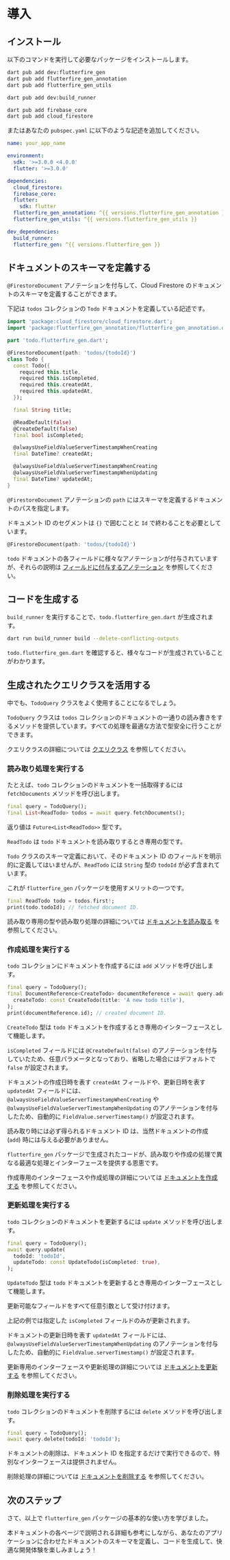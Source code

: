 # 導入

## インストール

以下のコマンドを実行して必要なパッケージをインストールします。

```sh
dart pub add dev:flutterfire_gen
dart pub add flutterfire_gen_annotation
dart pub add flutterfire_gen_utils

dart pub add dev:build_runner

dart pub add firebase_core
dart pub add cloud_firestore
```

またはあなたの `pubspec.yaml` に以下のような記述を追加してください。

```yaml title="pubspec.yaml"
name: your_app_name

environment:
  sdk: '>=3.0.0 <4.0.0'
  flutter: '>=3.0.0'

dependencies:
  cloud_firestore:
  firebase_core:
  flutter:
    sdk: flutter
  flutterfire_gen_annotation: ^{{ versions.flutterfire_gen_annotation }}
  flutterfire_gen_utils: ^{{ versions.flutterfire_gen_utils }}

dev_dependencies:
  build_runner:
  flutterfire_gen: ^{{ versions.flutterfire_gen }}
```

## ドキュメントのスキーマを定義する

`@FirestoreDocument` アノテーションを付与して、Cloud Firestore のドキュメントのスキーマを定義することができます。

下記は `todos` コレクションの `Todo` ドキュメントを定義している記述です。

```dart title="todo.dart"
import 'package:cloud_firestore/cloud_firestore.dart';
import 'package:flutterfire_gen_annotation/flutterfire_gen_annotation.dart';

part 'todo.flutterfire_gen.dart';

@FirestoreDocument(path: 'todos/{todoId}')
class Todo {
  const Todo({
    required this.title,
    required this.isCompleted,
    required this.createdAt,
    required this.updatedAt,
  });

  final String title;

  @ReadDefault(false)
  @CreateDefault(false)
  final bool isCompleted;

  @alwaysUseFieldValueServerTimestampWhenCreating
  final DateTime? createdAt;

  @alwaysUseFieldValueServerTimestampWhenCreating
  @alwaysUseFieldValueServerTimestampWhenUpdating
  final DateTime? updatedAt;
}
```

`@FirestoreDocument` アノテーションの `path` にはスキーマを定義するドキュメントのパスを指定します。

ドキュメント ID のセグメントは `{}` で囲むことと `Id` で終わることを必要としています。

```dart
@FirestoreDocument(path: 'todos/{todoId}')
```

`todo` ドキュメントの各フィールドに様々なアノテーションが付与されていますが、それらの説明は [フィールドに付与するアノテーション](/ja/field-annotations) を参照してください。

## コードを生成する

`build_runner` を実行することで、`todo.flutterfire_gen.dart` が生成されます。

```sh
dart run build_runner build --delete-conflicting-outputs
```

`todo.flutterfire_gen.dart` を確認すると、様々なコードが生成されていることがわかります。

## 生成されたクエリクラスを活用する

中でも、`TodoQuery` クラスをよく使用することになるでしょう。

`TodoQuery` クラスは `todos` コレクションのドキュメントの一通りの読み書きをするメソッドを提供しています。すべての処理を最適な方法で型安全に行うことができます。

クエリクラスの詳細については [クエリクラス](/ja/query) を参照してください。

### 読み取り処理を実行する

たとえば、`todo` コレクションのドキュメントを一括取得するには `fetchDocuments` メソッドを呼び出します。

```dart
final query = TodoQuery();
final List<ReadTodo> todos = await query.fetchDocuments();
```

返り値は `Future<List<ReadTodo>>` 型です。

`ReadTodo` は `todo` ドキュメントを読み取りするとき専用の型です。

`Todo` クラスのスキーマ定義において、そのドキュメント ID のフィールドを明示的に定義してはいませんが、`ReadTodo` には `String` 型の `todoId` が必ず含まれています。

これが `flutterfire_gen` パッケージを使用すメリットの一つです。

```dart
final ReadTodo todo = todos.first!;
print(todo.todoId); // fetched document ID.
```

読み取り専用の型や読み取り処理の詳細については [ドキュメントを読み取る](/ja/read-documents) を参照してください。

### 作成処理を実行する

`todo` コレクションにドキュメントを作成するには `add` メソッドを呼び出します。

```dart
final query = TodoQuery();
final DocumentReference<CreateTodo> documentReference = await query.add(
  createTodo: const CreateTodo(title: 'A new todo title'),
);
print(documentReference.id); // created document ID.
```

`CreateTodo` 型は `todo` ドキュメントを作成するとき専用のインターフェースとして機能します。

`isCompleted` フィールドには `@CreateDefault(false)` のアノテーションを付与していたため、任意パラメータとなっており、省略した場合にはデフォルトで `false` が設定されます。

ドキュメントの作成日時を表す `createdAt` フィールドや、更新日時を表す `updatedAt` フィールドには、`@alwaysUseFieldValueServerTimestampWhenCreating` や `@alwaysUseFieldValueServerTimestampWhenUpdating` のアノテーションを付与したため、自動的に `FieldValue.serverTimestamp()` が設定されます。

読み取り時には必ず得られるドキュメント ID は、当然ドキュメントの作成 (`add`) 時には与える必要がありません。

`flutterfire_gen` パッケージで生成されたコードが、読み取りや作成の処理で異なる最適な処理とインターフェースを提供する恩恵です。

作成専用のインターフェースや作成処理の詳細については [ドキュメントを作成する](/ja/create-documents) を参照してください。

### 更新処理を実行する

`todo` コレクションのドキュメントを更新するには `update` メソッドを呼び出します。

```dart
final query = TodoQuery();
await query.update(
  todoId: 'todoId',
  updateTodo: const UpdateTodo(isCompleted: true),
);
```

`UpdateTodo` 型は `todo` ドキュメントを更新するとき専用のインターフェースとして機能します。

更新可能なフィールドをすべて任意引数として受け付けます。

上記の例では指定した `isCompleted` フィールドのみが更新されます。

ドキュメントの更新日時を表す `updatedAt` フィールドには、`@alwaysUseFieldValueServerTimestampWhenUpdating` のアノテーションを付与したため、自動的に `FieldValue.serverTimestamp()` が設定されます。

更新専用のインターフェースや更新処理の詳細については [ドキュメントを更新する](/ja/update-documents) を参照してください。

### 削除処理を実行する

`todo` コレクションのドキュメントを削除するには `delete` メソッドを呼び出します。

```dart
final query = TodoQuery();
await query.delete(todoId: 'todoId');
```

ドキュメントの削除は、ドキュメント ID を指定するだけで実行できるので、特別なインターフェースは提供されません。

削除処理の詳細については [ドキュメントを削除する](/ja/delete-documents) を参照してください。

## 次のステップ

さて、以上で `flutterfire_gen` パッケージの基本的な使い方を学びました。

本ドキュメントの各ページで説明される詳細も参考にしながら、あなたのアプリケーションに合わせたドキュメントのスキーマを定義し、コードを生成して、快適な開発体験を楽しみましょう！
